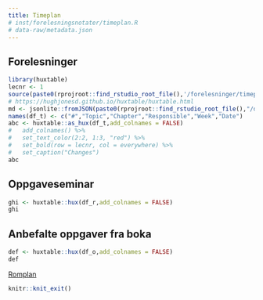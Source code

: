```yaml
---
title: Timeplan
# inst/forelesningsnotater/timeplan.R
# data-raw/metadata.json
---
```



## Forelesninger


```r
library(huxtable)
lecnr <- 1
source(paste0(rprojroot::find_rstudio_root_file(),'/forelesninger/timeplan.R'))
# https://hughjonesd.github.io/huxtable/huxtable.html
md <- jsonlite::fromJSON(paste0(rprojroot::find_rstudio_root_file(),"/data-raw/metadata.json"))
names(df_t) <- c("#","Topic","Chapter","Responsible","Week","Date")
abc <- huxtable::as_hux(df_t,add_colnames = FALSE) 
#	add_colnames() %>%
#	set_text_color(2:2, 1:3, "red") %>%
#	set_bold(row = lecnr, col = everywhere) %>% 
#	set_caption("Changes")
abc
```



## Oppgaveseminar
```r
ghi <- huxtable::hux(df_r,add_colnames = FALSE) 
ghi
```


## Anbefalte oppgaver fra boka
```r
def <- huxtable::hux(df_o,add_colnames = FALSE) 
def
```
[Romplan](https://tp.educloud.no/hiof/timeplan/timeplan.php?type=course&sem=24v&campus=&id[]=SFB10816%2C1)


```r
knitr::knit_exit()
```






